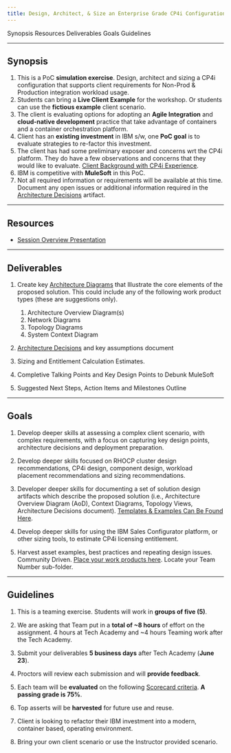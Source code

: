 ```yaml
---
title: Design, Architect, & Size an Enterprise Grade CP4i Configuration
---
```


<AnchorLinks>
  <AnchorLink>Synopsis</AnchorLink>
  <AnchorLink>Resources</AnchorLink>
  <AnchorLink>Deliverables</AnchorLink>
  <AnchorLink>Goals</AnchorLink>
  <AnchorLink>Guidelines</AnchorLink>
</AnchorLinks>

***

## Synopsis

  1. This is a PoC **simulation exercise**.  Design, architect and sizing a CP4i configuration that supports client requirements for Non-Prod & Production integration workload usage.
  2. Students can bring a **Live Client Example** for the workshop.  Or students can use the **fictious example** client scenario.
  3. The client is evaluating options for adopting an **Agile Integration** and **cloud-native development** practice that take advantage of containers and a container orchestration platform.
  4. Client has an **existing investment** in IBM s/w, one **PoC goal** is to evaluate strategies to re-factor this investment.
  5. The client has had some preliminary exposer and concerns wrt the CP4i platform.  They do have a few observations and concerns that they would like to evaluate.  <a href="https://ibm.box.com/s/e8301tn9b9tah65f8om2zvwm317wuflw" target="_blank">Client Background with CP4i Experience</a>.
  6. IBM is competitive with **MuleSoft** in this PoC.
  7. Not all required information or requirements will be available at this time.  Document any open issues or additional information required in the <a href="https://ibm.box.com/s/kjgq175mvpr36bigr1u3u0g1558mrr43" target="_blank">Architecture Decisions</a> artifact.


***

## Resources

  - <a href="https://ibm.box.com/s/uken0xfa1i7n1i7cutroc1efp4k7x642" target="_blank">Session Overview Presentation</a>

***

## Deliverables

  1. Create key <a href="https://ibm.box.com/s/kjgq175mvpr36bigr1u3u0g1558mrr43">Architecture Diagrams</a> that Illustrate the core elements of the proposed solution. This could include any of the following work product types (these are suggestions only).
     1. Architecture Overview Diagram(s)
     2. Network Diagrams
     3. Topology Diagrams
     4. System Context Diagram

  2. <a href="https://ibm.box.com/s/5kz0q0e33hfrlr5s9rgxlne6ixnbgd1u">Architecture Decisions</a> and key assumptions document

  3. Sizing and Entitlement Calculation Estimates.

  4. Completive Talking Points and Key Design Points to Debunk MuleSoft

  5. Suggested Next Steps, Action Items and Milestones Outline

***

## Goals

  1. Develop deeper skills at assessing a complex client scenario, with complex requirements, with a focus on capturing key design points, architecture decisions and deployment preparation.  

  2. Develop deeper skills focused on RHOCP cluster design recommendations, CP4i design, component design, workload placement recommendations and sizing recommendations.

  3. Developer deeper skills for documenting a set of solution design artifacts which describe the proposed solution (i.e., Architecture Overview Diagram (AoD), Context Diagrams, Topology Views, Architecture Decisions document).  <a href="https://ibm.ent.box.com/folder/164383017863?s=kjgq175mvpr36bigr1u3u0g1558mrr43">Templates & Examples Can Be Found Here</a>.

  4. Develop deeper skills for using the IBM Sales Configurator platform, or other sizing tools, to estimate CP4i licensing entitlement.

  5. Harvest asset examples, best practices and repeating design issues. Community Driven. <a href="https://ibm.box.com/s/1ysnbuk60rb5lbn1dnsfp522c3ll2xpe">Place your work products here</a>.  Locate your Team Number sub-folder.

***

## Guidelines

  1. This is a teaming exercise.  Students will work in **groups of five (5)**.

  2. We are asking that Team put in a **total of ~8 hours** of effort on the assignment.  4 hours at Tech Academy and ~4 hours Teaming work after the Tech Academy.

  3. Submit your deliverables **5 business days** after Tech Academy (**June 23**).

  4. Proctors will review each submission and will **provide feedback**.

  5. Each team will be **evaluated** on the following <a href="https://ibm.box.com/s/kwney7x4biw112buk9d2tu5rxnw9051k">Scorecard criteria</a>.  **A passing grade is 75%**.

  6. Top asserts will be **harvested** for future use and reuse.

  7. Client is looking to refactor their IBM investment into a modern, container based, operating environment.

  8. Bring your own client scenario or use the Instructor provided scenario.
